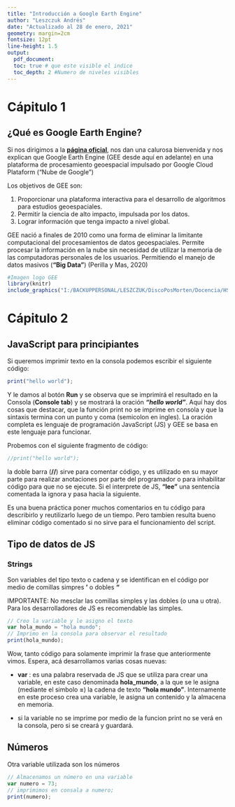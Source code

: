 ```yaml
---
title: "Introducción a Google Earth Engine"
author: "Leszczuk Andrés"
date: "Actualizado al 28 de enero, 2021"
geometry: margin=2cm
fontsize: 12pt
line-height: 1.5
output: 
  pdf_document:
  toc: true # que este visible el indice
  toc_depth: 2 #Numero de niveles visibles 
---
```


# Cápitulo 1
## ¿Qué es Google Earth Engine?


Si nos dirigimos a la **[página oficial](https://developers.google.com/earth-engine/)**, nos dan una calurosa bienvenida y nos explican que Google Earth Engine (GEE desde aquí en adelante) en una plataforma de procesamiento geoespacial impulsado por Google Cloud Plataform ("Nube de Google")

Los objetivos de GEE son:

1. Proporcionar una plataforma interactiva para el desarrollo de algoritmos para estudios geoespaciales.
2. Permitir la ciencia de alto impacto, impulsada por los datos.
3. Lograr información que tenga impacto a nivel global.

GEE nació a finales de 2010 como una forma de eliminar la limitante computacional del procesamientos de datos geoespaciales. Permite procesar la información en la nube sin necesidad de utilizar la memoria de las computadoras personales de los usuarios. Permitiendo el manejo de datos masivos (**"Big Data"**) (Perilla y Mas, 2020)

```r
#Imagen logo GEE
library(knitr)
include_graphics("I:/BACKUPPERSONAL/LESZCZUK/DiscoPosMorten/Docencia/HSD/Curso GEE 2021/CursoGEE/01_Logo_GEE.png")
```


\pagebreak


# Cápitulo 2

## JavaScript para principiantes

Si queremos imprimir texto en la consola podemos escribir el siguiente código:

```js
print("hello world");
```
Y le damos al botón **Run** y se observa que se imprimirá el resultado en la Consola (**Console tab**) y se mostrará la oración ***"hello world"***.
Aquí hay dos cosas que destacar, que la función print no se imprime en consola y que la sintaxis termina con un punto y coma (semicolon en ingles). La oración completa es lenguaje de programación JavaScript (JS) y GEE se basa en este lenguaje para funcionar.

Probemos con el siguiente fragmento de código:


```js
//print("hello world");
```

la doble barra (**//**) sirve para comentar código, y es utilizado en su mayor parte para realizar anotaciones por parte del programador o para inhabilitar código para que no se ejecute. Si el interprete de JS, **"lee"** una sentencia comentada la ignora y pasa hacia la siguiente.

Es una buena práctica poner muchos comentarios en tu código para describirlo y reutilizarlo luego de un tiempo. Pero tambien resulta bueno eliminar código comentado si no sirve para el funcionamiento del script.

## Tipo de datos de JS
### Strings

Son variables del tipo texto o cadena y se identifican en el código por medio de comillas simpres **'** o dobles **"**

IMPORTANTE: No mesclar las comillas simples y las dobles (o una u otra). Para los desarrolladores de JS es recomendable las simples.

```js
// Creo la variable y le asigno el texto
var hola_mundo = "hola mundo";
// Imprimo en la consola para observar el resultado
print(hola_mundo);
```

Wow, tanto código para solamente imprimir la frase que anteriormente vimos. Espera, acá desarrollamos varias cosas nuevas:

- **var** : es una palabra reservada de JS que se utiliza para crear una variable, en este caso denominada **hola_mundo**, a la que se le asigna (mediante el simbolo **=**) la cadena de texto **"hola mundo"**. Internamente en este proceso crea una variable, le asigna un contenido y la almacena en memoria.

- si la variable no se imprime por medio de la funcion print no se verá en la consola, pero si se creará y guardará.

## Números
Otra variable utilizada son los números

```js
// Almacenamos un número en una variable
var numero = 73;
// imprimimos en consala a numero;
print(numero);
```

